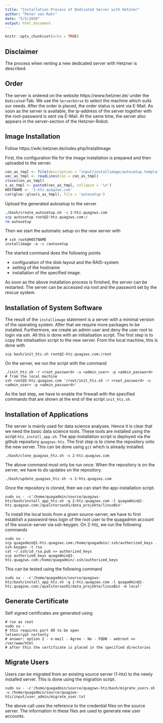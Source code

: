```yaml
---
title: "Installation Process of Dedicated Server with Hetzner"
author: "Peter von Rohr"
date: "5/5/2020"
output: html_document
---
```


```r
knitr::opts_chunk$set(echo = TRUE)
```

## Disclaimer
The process when renting a new dedicated server with Hetzner is described. 


## Order
The server is ordered on the website https://www.hetzner.de/ under the `Dedicated`-Tab. We use the `Serverbörse` to select the machine which suits our needs. After the order is placed, the order status is sent via E-Mail. As soon as the server is available, the ip-address of the server together with the root-password is sent via E-Mail. At the same time, the server also appears in the server-section of the Hetzner-Robot.  


## Image Installation
Follow https://wiki.hetzner.de/index.php/Installimage

First, the configuration file for the image installation is prepared and then uploaded to the server. 

```r
con_as_tmpl <- file(description = "input/installimage/autosetup.template")
vec_as_tmpl <- readLines(con = con_as_tmpl)
close(con_as_tmpl)
s_as_tmpl <- paste0(vec_as_tmpl, collapse = '\n')
HOSTNAME <- '2-htz.quagzws.com'
cat(glue::glue(s_as_tmpl), file = 'autosetup')
```

Upload the generated autosetup to the server

```bash
./bash/create_autosetup.sh -q 2-htz.quagzws.com
scp autosetup root@2-htz.quagzws.com:/
rm autosetup
```

Then we start the automatic setup on the new server with 

```
# ssh root@HOSTNAME
installimage -a -c /autosetup
```

The started command does the following points

* configuration of the disk-layout and the RAID-system
* setting of the hostname
* installation of the specified image.

As soon as the above installation process is finished, the server can be restarted. The server can be accessed via root and the password set by the rescue system. 


## Installation of System Software
The result of the `installimage` statement is a server with a minimal version of the operating system. After that we require more packages to be installed. Furthermore, we create an admin user and deny the user root to login via ssh. All this is done with an initialisation script. The first step is to copy the intialisation script to the new server. From the local machine, this is done with 

```
scp bash/init_htz.sh root@2-htz.quagzws.com:/root
```

On the server, we run the script with the command

```
./init_htz.sh -r <root_password> -u <admin_user> -p <admin_password>
# from the local machine
ssh root@2-htz.quagzws.com '/root/init_htz.sh -r <root_password> -u <admin_user> -p <admin_password>'
```

As the last step, we have to enable the firewall with the specified commands that are shown at the end of the script `init_htz.sh`.


## Installation of Applications
The server is mainly used for data science analyses. Hence it is clear that we need the basic data science tools. These tools are installed using the script `htz_install_app.sh`. The app-installation script is deployed via the github repository `quagzws-htz`. The first step is to clone the repository onto the new server. This can be done using `git` which is already installed. 

```
./bash/clone_quagzws_htz.sh -s 2-htz.quagzws.com
```

The above command must only be run once. When the repository is on the server, we have to do updates on the repository. 

```
./bash/update_quagzws_htz.sh -s 2-htz.quagzws.com 
```


Once the repository is cloned, then we can start the app-installation script. 

```
sudo su - -c'/home/quagadmin/source/quagzws-htz/bash/install_app_htz.sh -q 2-htz.quagzws.com -l quagadmin@1-htz.quagzws.com:/qualstorzws01/data_projekte/linuxBin'
```

To install the local tools from a given source-server, we have to first establish a password-less login of the root user to the quagadmin account of the source-server via ssh-keygen. On 2-htz, we run the following commands

```
sudo su -
scp quagadmin@1-htz.quagzws.com:/home/quagadmin/.ssh/authorized_keys .
ssh-keygen -t rsa
cat ~/.ssh/id_rsa.pub >> authorized_keys
scp authorized_keys quagadmin@1-htz.quagzws.com:/home/quagadmin/.ssh/authorized_keys
```

This can be tested using the following command

```
sudo su - -c'/home/quagadmin/source/quagzws-htz/bash/install_app_htz.sh -q 2-htz.quagzws.com -l quagadmin@1-htz.quagzws.com:/qualstorzws01/data_projekte/linuxBin -m local'
```


## Generate Certificate
Self signed certificates are generated using

```
# run as root
sudo su -
# this requires port 80 to be open
letsencrypt certonly
# answer: option 2 - e-mail - Agree - No - FQDN - webroot => /var/www/html
# after this the certificate is placed in the specified directories
```


## Migrate Users
Users can be migrated from an existing source server (1-htz) to the newly installed server. This is done using the migration script.

```
sudo su - -c'/home/quagadmin/source/quagzws-htz/bash/migrate_users.sh -u /home/quagadmin/source/quagzws-htz/input/user_admin/migrate_user.txt
```

The above call uses the reference to the credential files on the source server. The information in these files are used to generate new user accounts. 








